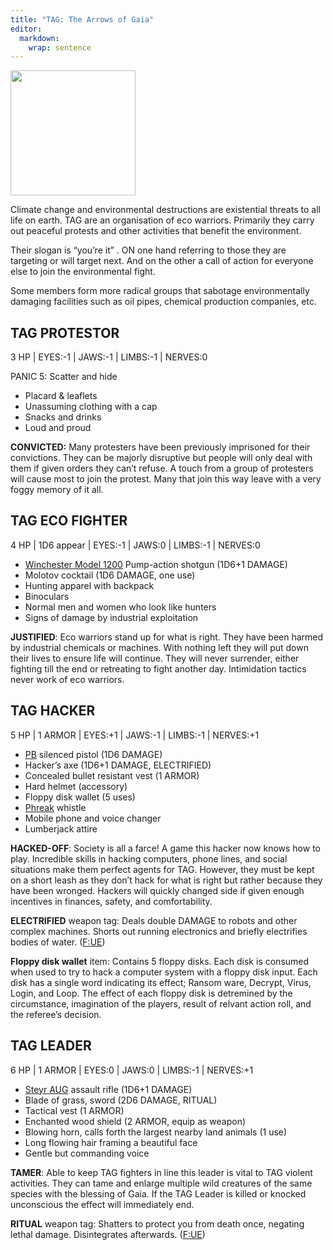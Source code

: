 ```yaml
---
title: "TAG: The Arrows of Gaia"
editor: 
  markdown: 
    wrap: sentence
---
```


![](images/TAG.png){width=200px fig-align="center"}

Climate change and environmental destructions are existential threats to all life on earth.
TAG are an organisation of eco warriors.
Primarily they carry out peaceful protests and other activities that benefit the environment.

Their slogan is "you're it" . ON one hand referring to those they are targeting or will target next. And on the other a call of action for everyone else to join the environmental fight.

Some members form more radical groups that sabotage environmentally damaging facilities such as oil pipes, chemical production companies, etc.

## TAG PROTESTOR {#tag_protestor}

3 HP | EYES:-1 \| JAWS:-1 \| LIMBS:-1 \| NERVES:0

PANIC 5: Scatter and hide

- Placard & leaflets
- Unassuming clothing with a cap
- Snacks and drinks
- Loud and proud

__CONVICTED:__ Many protesters have been previously imprisoned for their convictions. 
They can be majorly disruptive but people will only deal with them if given orders they can't refuse.
A touch from a group of protesters will cause most to join the protest. Many that join this way leave with a very foggy memory of it all.

## TAG ECO FIGHTER {#tag_fighter}

4 HP | 1D6 appear | EYES:-1 \| JAWS:0 \| LIMBS:-1 \| NERVES:0

- [Winchester Model 1200](https://en.wikipedia.org/wiki/Winchester_Model_1200) Pump-action shotgun (1D6+1 DAMAGE)
- Molotov cocktail (1D6 DAMAGE, one use)
- Hunting apparel with backpack
- Binoculars
- Normal men and women who look like hunters
- Signs of damage by industrial exploitation

__JUSTIFIED__: Eco warriors stand up for what is right.
They have been harmed by industrial chemicals or machines.
With nothing left they will put down their lives to ensure life will continue.
They will never surrender, either fighting till the end or retreating to fight another day.
Intimidation tactics never work of eco warriors.

## TAG HACKER {#tag_hacker}

5 HP | 1 ARMOR | EYES:+1 \| JAWS:-1 \| LIMBS:-1 \| NERVES:+1

- [PB](https://en.wikipedia.org/wiki/PB_(pistol)) silenced pistol (1D6 DAMAGE)
- Hacker's axe (1D6+1 DAMAGE, ELECTRIFIED)
- Concealed bullet resistant vest (1 ARMOR)
- Hard helmet (accessory)
- Floppy disk wallet (5 uses)
- [Phreak](https://en.wikipedia.org/wiki/Phreaking) whistle
- Mobile phone and voice changer
- Lumberjack attire

__HACKED-OFF__: Society is all a farce! A game this hacker now knows how to play.
Incredible skills in hacking computers, phone lines, and social situations make them perfect agents for TAG.
However, they must be kept on a short leash as they don't hack for what is right but rather because they have been wronged.
Hackers will quickly changed side if given enough incentives in finances, safety, and comfortability.

__ELECTRIFIED__ weapon tag: Deals double DAMAGE to robots and other complex machines. Shorts out running electronics and briefly electrifies bodies of water. ([F:UE](https://claymorerpgs.itch.io/fist))

__Floppy disk wallet__ item: Contains 5 floppy disks. Each disk is consumed when used to try to hack a computer system with a floppy disk input. Each disk has a single word indicating its effect; Ransom ware, Decrypt, Virus, Login, and Loop. The effect of each floppy disk is detremined by the circumstance, imagination of the players, result of relvant action roll, and the referee's decision.

## TAG LEADER {#tag_leader}

6 HP | 1 ARMOR | EYES:0 \| JAWS:0 \| LIMBS:-1 \| NERVES:+1

- [Steyr AUG](https://en.wikipedia.org/wiki/Steyr_AUG) assault rifle (1D6+1 DAMAGE)
- Blade of grass, sword (2D6 DAMAGE, RITUAL)
- Tactical vest (1 ARMOR)
- Enchanted wood shield (2 ARMOR, equip as weapon)
- Blowing horn, calls forth the largest nearby land animals (1 use)
- Long flowing hair framing a beautiful face
- Gentle but commanding voice

__TAMER__: Able to keep TAG fighters in line this leader is vital to TAG violent activities. 
They can tame and enlarge multiple wild creatures of the same species with the blessing of Gaia.
If the TAG Leader is killed or knocked unconscious the effect will immediately end.

__RITUAL__ weapon tag: Shatters to protect you from death once, negating lethal damage. Disintegrates afterwards. ([F:UE](https://claymorerpgs.itch.io/fist))
